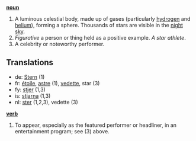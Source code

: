 '''[[noun]]'''

#A luminous celestial body, made up of gases (particularly [[hydrogen]] and [[helium]]), forming a sphere. Thousands of stars are visible in the [[night]] [[sky]].
#''Figurative'' a person or thing held as a positive example. ''A star athlete''.
#A celebrity or noteworthy performer.

==Translations==

*de: [[Stern]] (1)
*fr: [[étoile]], [[astre]] (1), [[vedette]], star (3)
*fy: [[stjer]] (1,3)
*is: [[stjarna]] (1,3)
*nl: [[ster]] (1,2,3), vedette (3)


'''[[verb]]'''

# To appear, especially as the featured performer or headliner, in an entertainment program; see (3) above.
